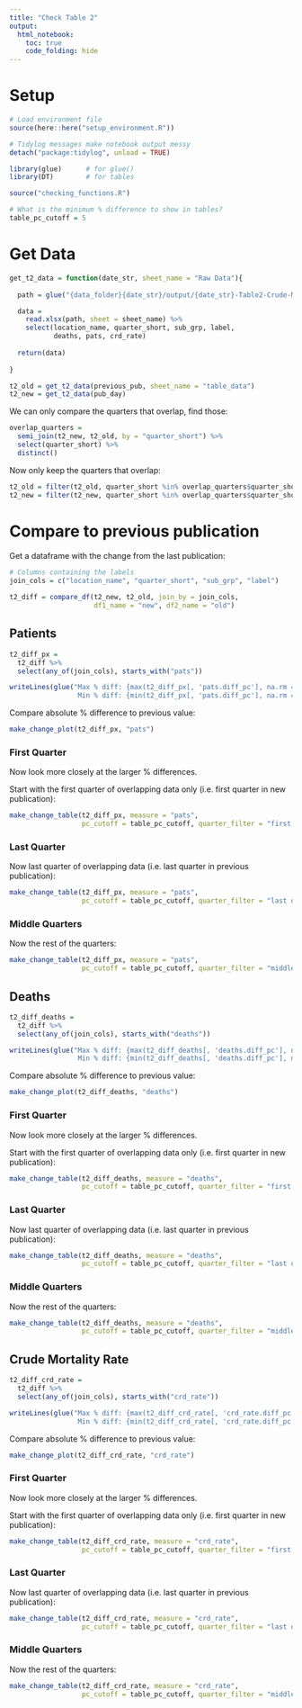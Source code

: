 ```yaml
---
title: "Check Table 2"
output: 
  html_notebook:
    toc: true
    code_folding: hide
---
```


<style type="text/css">
.main-container {
  max-width: 72em;
  margin-left: auto;
  margin-right: auto;
}
</style>

# Setup

```r

# Load environment file
source(here::here("setup_environment.R"))

# Tidylog messages make notebook output messy
detach("package:tidylog", unload = TRUE)

library(glue)      # for glue()
library(DT)        # for tables

source("checking_functions.R")

# What is the minimum % difference to show in tables?
table_pc_cutoff = 5

```

# Get Data

```r

get_t2_data = function(date_str, sheet_name = "Raw Data"){
  
  path = glue("{data_folder}{date_str}/output/{date_str}-Table2-Crude-Mortality-subgroups.xlsx")

  data = 
    read.xlsx(path, sheet = sheet_name) %>%
    select(location_name, quarter_short, sub_grp, label, 
           deaths, pats, crd_rate)
  
  return(data)
  
}

t2_old = get_t2_data(previous_pub, sheet_name = "table_data")
t2_new = get_t2_data(pub_day)

```

We can only compare the quarters that overlap, find those:

```r

overlap_quarters = 
  semi_join(t2_new, t2_old, by = "quarter_short") %>%
  select(quarter_short) %>%
  distinct()

```

Now only keep the quarters that overlap:

```r

t2_old = filter(t2_old, quarter_short %in% overlap_quarters$quarter_short)
t2_new = filter(t2_new, quarter_short %in% overlap_quarters$quarter_short)

```

# Compare to previous publication

Get a dataframe with the change from the last publication:

```r

# Columns containing the labels
join_cols = c("location_name", "quarter_short", "sub_grp", "label")

t2_diff = compare_df(t2_new, t2_old, join_by = join_cols, 
                     df1_name = "new", df2_name = "old")

```


## Patients

```r

t2_diff_px = 
  t2_diff %>%
  select(any_of(join_cols), starts_with("pats"))

writeLines(glue("Max % diff: {max(t2_diff_px[, 'pats.diff_pc'], na.rm = T)}
                 Min % diff: {min(t2_diff_px[, 'pats.diff_pc'], na.rm = T)}"))

```

Compare absolute % difference to previous value:
```r
make_change_plot(t2_diff_px, "pats")
```

### First Quarter

Now look more closely at the larger % differences.

Start with the first quarter of overlapping data only (i.e. first quarter in new publication):

```r
make_change_table(t2_diff_px, measure = "pats",  
                  pc_cutoff = table_pc_cutoff, quarter_filter = "first only")

```

### Last Quarter

Now last quarter of overlapping data (i.e. last quarter in previous publication):
```r
make_change_table(t2_diff_px, measure = "pats",  
                  pc_cutoff = table_pc_cutoff, quarter_filter = "last only")

```

### Middle Quarters

Now the rest of the quarters:
```r
make_change_table(t2_diff_px, measure = "pats",  
                  pc_cutoff = table_pc_cutoff, quarter_filter = "middle only")

```


## Deaths

```r

t2_diff_deaths = 
  t2_diff %>%
  select(any_of(join_cols), starts_with("deaths"))

writeLines(glue("Max % diff: {max(t2_diff_deaths[, 'deaths.diff_pc'], na.rm = T)}
                 Min % diff: {min(t2_diff_deaths[, 'deaths.diff_pc'], na.rm = T)}"))

```

Compare absolute % difference to previous value:
```r
make_change_plot(t2_diff_deaths, "deaths")
```

### First Quarter

Now look more closely at the larger % differences.

Start with the first quarter of overlapping data only (i.e. first quarter in new publication):

```r
make_change_table(t2_diff_deaths, measure = "deaths",  
                  pc_cutoff = table_pc_cutoff, quarter_filter = "first only")

```

### Last Quarter

Now last quarter of overlapping data (i.e. last quarter in previous publication):
```r
make_change_table(t2_diff_deaths, measure = "deaths", 
                  pc_cutoff = table_pc_cutoff, quarter_filter = "last only")

```

### Middle Quarters

Now the rest of the quarters:
```r
make_change_table(t2_diff_deaths, measure = "deaths", 
                  pc_cutoff = table_pc_cutoff, quarter_filter = "middle only")

```

## Crude Mortality Rate

```r

t2_diff_crd_rate = 
  t2_diff %>%
  select(any_of(join_cols), starts_with("crd_rate"))

writeLines(glue("Max % diff: {max(t2_diff_crd_rate[, 'crd_rate.diff_pc'], na.rm = T)}
                 Min % diff: {min(t2_diff_crd_rate[, 'crd_rate.diff_pc'], na.rm = T)}"))

```


Compare absolute % difference to previous value:
```r
make_change_plot(t2_diff_crd_rate, "crd_rate")
```

### First Quarter

Now look more closely at the larger % differences.

Start with the first quarter of overlapping data only (i.e. first quarter in new publication):

```r
make_change_table(t2_diff_crd_rate, measure = "crd_rate", 
                  pc_cutoff = table_pc_cutoff, quarter_filter = "first only")

```

### Last Quarter

Now last quarter of overlapping data (i.e. last quarter in previous publication):
```r
make_change_table(t2_diff_crd_rate, measure = "crd_rate", 
                  pc_cutoff = table_pc_cutoff, quarter_filter = "last only")

```

### Middle Quarters

Now the rest of the quarters:
```r
make_change_table(t2_diff_crd_rate, measure = "crd_rate", 
                  pc_cutoff = table_pc_cutoff, quarter_filter = "middle only")

```
